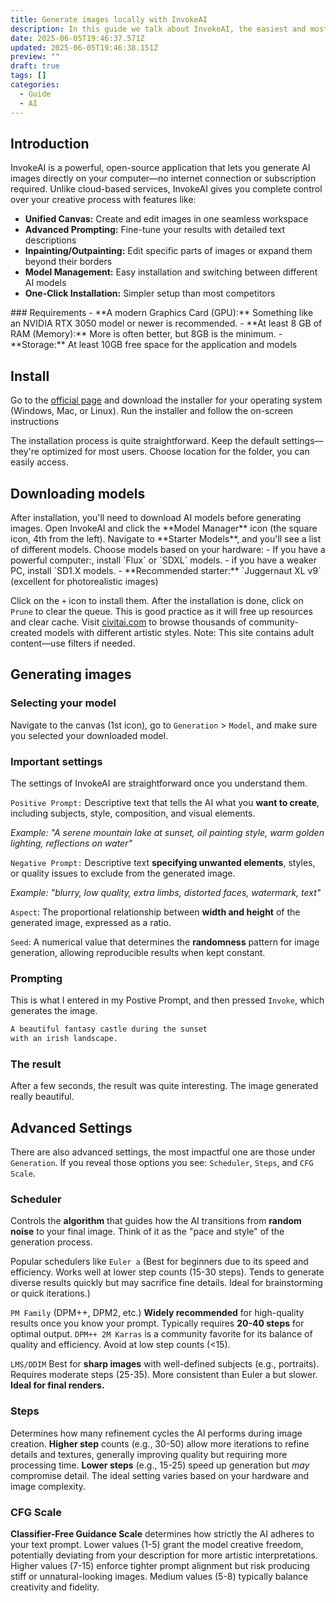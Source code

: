 ```yaml
---
title: Generate images locally with InvokeAI
description: In this guide we talk about InvokeAI, the easiest and most powerful way to generate AI images.
date: 2025-06-05T19:46:37.571Z
updated: 2025-06-05T19:46:38.151Z
preview: ""
draft: true
tags: []
categories:
  - Guide
  - AI
---
```


## Introduction
InvokeAI is a powerful, open-source application that lets you generate AI images directly on your computer—no internet connection or subscription required. Unlike cloud-based services, InvokeAI gives you complete control over your creative process with features like:
- **Unified Canvas:** Create and edit images in one seamless workspace
- **Advanced Prompting:** Fine-tune your results with detailed text descriptions
- **Inpainting/Outpainting:** Edit specific parts of images or expand them beyond their borders
- **Model Management:** Easy installation and switching between different AI models
- **One-Click Installation:** Simpler setup than most competitors
<CustomImage src="screenshot-invokeai.png" />
### Requirements
- **A modern Graphics Card (GPU):** Something like an NVIDIA RTX 3050 model or newer is recommended.
- **At least 8 GB of RAM (Memory):** More is often better, but 8GB is the minimum.
- **Storage:** At least 10GB free space for the application and models

## Install
Go to the [official page](https://www.invoke.com/downloads) and download the installer for your operating system (Windows, Mac, or Linux). Run the installer and follow the on-screen instructions

<Callout>
The installation process is quite straightforward. Keep the default settings—they're optimized for most users. Choose location for the folder, you can easily access.
</Callout>

## Downloading models
<Steps vertical>
  <Step title="Navigate to Model Manager" vertical>
  After installation, you'll need to download AI models before generating images. Open InvokeAI and click the **Model Manager** icon (the square icon, 4th from the left).
  </Step>
  <Step title="Installing a Starter Model" vertical>
  Navigate to **Starter Models**, and you'll see a list of different models. Choose models based on your hardware:
-  If you have a powerful computer:, install `Flux` or `SDXL` models.
-  if you have a weaker PC, install `SD1.X  models.
-  **Recommended starter:** `Juggernaut XL v9` (excellent for photorealistic images)

Click on the `+` icon to install them.
  </Step>
  <Step title="Prune install" vertical>
  After the installation is done, click on `Prune` to clear the queue. This is good practice as it will free up resources and clear cache.
  </Step>
</Steps>
<Callout>
Visit [civitai.com](https://civitai.com) to browse thousands of community-created models with different artistic styles. Note: This site contains adult content—use filters if needed.
</Callout>

## Generating images

### Selecting your model
Navigate to the canvas (1st icon), go to `Generation` > `Model`, and make sure you selected your downloaded model.
<CustomImage src="generation-model.png" />

### Important settings 

The settings of InvokeAI are straightforward once you understand them.

`Positive Prompt:` Descriptive text that tells the AI what you **want to create**, including subjects, style, composition, and visual elements.

*Example: "A serene mountain lake at sunset, oil painting style, warm golden lighting, reflections on water"*

`Negative Prompt:` Descriptive text **specifying unwanted elements**, styles, or quality issues to exclude from the generated image.

*Example: "blurry, low quality, extra limbs, distorted faces, watermark, text"*


`Aspect`: The proportional relationship between **width and height** of the generated image, expressed as a ratio.


`Seed`: A numerical value that determines the **randomness** pattern for image generation, allowing reproducible results when kept constant.

### Prompting

This is what I entered in my Postive Prompt, and then pressed `Invoke`, which generates the image.

```md
A beautiful fantasy castle during the sunset
with an irish landscape.
```
### The result
After a few seconds, the result was quite interesting. The image generated really beautiful.

<CustomImage src="2025-06-06-01-24-36.png"  />

## Advanced Settings
There are also advanced settings, the most impactful one are those under `Generation`. If you reveal those options you see: `Scheduler`, `Steps`, and `CFG Scale`.

### Scheduler
Controls the **algorithm** that guides how the AI transitions from **random noise** to your final image. Think of it as the "pace and style" of the generation process.

Popular schedulers like `Euler a` (Best for beginners due to its speed and efficiency. Works well at lower step counts (15-30 steps). Tends to generate diverse results quickly but may sacrifice fine details. Ideal for brainstorming or quick iterations.)

`PM Family` (DPM++, DPM2, etc.) **Widely recommended** for high-quality results once you know your prompt. Typically requires **20-40 steps** for optimal output. `DPM++ 2M Karras` is a community favorite for its balance of quality and efficiency. Avoid at low step counts (\<15).

`LMS/DDIM` Best for **sharp images** with well-defined subjects (e.g., portraits). Requires moderate steps (25-35). More consistent than Euler a but slower. **Ideal for final renders.**

### Steps
Determines how many refinement cycles the AI performs during image creation. **Higher step** counts (e.g., 30-50) allow more iterations to refine details and textures, generally improving quality but requiring more processing time. **Lower steps** (e.g., 15-25) speed up generation but *may* compromise detail. The ideal setting varies based on your hardware and image complexity.

### CFG Scale
**Classifier-Free Guidance Scale** determines how strictly the AI adheres to your text prompt. Lower values (1-5) grant the model creative freedom, potentially deviating from your description for more artistic interpretations. Higher values (7-15) enforce tighter prompt alignment but risk producing stiff or unnatural-looking images. Medium values (5-8) typically balance creativity and fidelity.